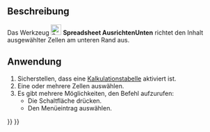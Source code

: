 <languages/>

{{Docnav/de
|[[Spreadsheet_AlignVCenter/de|AusrichtenVMitte]]
|[[Spreadsheet_StyleBold/de|StilFett]]
|[[Spreadsheet_Workbench/de|Spreadsheet]]
|IconL=Spreadsheet_AlignVCenter.svg
|IconR=Spreadsheet_StyleBold.svg
|IconC=Workbench_Spreadsheet.svg
}}

{{GuiCommand/de
|Name=Spreadsheet AlignBottom
|Name/de=Spreadsheet AusrichtenUnten
|MenuLocation=Kalkulationstabelle → Ausrichtung → Nach unten ausrichten
|Workbenches=[[Spreadsheet_Workbench/de|Spreadsheet]]
|Version=0.17
}}

<span id="Description"></span>
==Beschreibung==

Das Werkzeug [[File:Spreadsheet_AlignBottom.svg|24px]] '''Spreadsheet AusrichtenUnten''' richtet den Inhalt ausgewählter Zellen am unteren Rand aus.

<span id="Usage"></span>
==Anwendung==

# Sicherstellen, dass eine [[Spreadsheet_CreateSheet/de|Kalkulationstabelle]] aktiviert ist.
# Eine oder mehrere Zellen auswählen.
# Es gibt mehrere Möglichkeiten, den Befehl aufzurufen:
#* Die Schaltfläche {{Button|[[File:Spreadsheet_AlignBottom.svg|16px]] [[Spreadsheet_AlignBottom/de|Nach unten ausrichten]]}} drücken.
#* Den Menüeintrag {{MenuCommand|Kalkulationstabelle → Ausrichtung → [[File:Spreadsheet_AlignBottom.svg|16px]] Nach unten ausrichten}} auswählen.


{{Docnav/de
|[[Spreadsheet_AlignVCenter/de|AusrichtenVMitte]]
|[[Spreadsheet_StyleBold/de|StilFett]]
|[[Spreadsheet_Workbench/de|Spreadsheet]]
|IconL=Spreadsheet_AlignVCenter.svg
|IconR=Spreadsheet_StyleBold.svg
|IconC=Workbench_Spreadsheet.svg
}}

{{Spreadsheet_Tools_navi{{#translation:}}}}
{{Userdocnavi{{#translation:}}}}